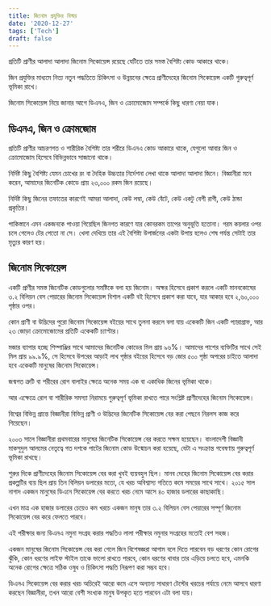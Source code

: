 ```yaml
---
title: জিনোম প্রযুক্তির বিস্ময়
date: '2020-12-27'
tags: ['Tech']
draft: false
---
```


প্রতিটি প্রাণীর আলাদা আলাদা জিনোম সিকোয়েন্স রয়েছে যেটিতে তার সমস্ত বৈশিষ্ট্য কোড আকারে থাকে। 

জিন প্রযুক্তির মাধ্যমে নিত্য নতুন পদ্ধতিতে চিকিৎসা ও উন্নয়নের ক্ষেত্রে প্রাণীদেহের জিনোম সিকোয়েন্স একটি গুরুত্বপূর্ণ ভূমিকা রাখে।

জিনোম সিকোয়েন্স নিয়ে জানার আগে ডিএনএ, জিন ও ক্রোমোজোম সম্পর্কে কিছু ধারণা নেয়া যাক।

## ডিএনএ, জিন ও ক্রোমজোম

প্রতিটি প্রাণীর আচরণগত ও শারীরিক বৈশিষ্ট্য তার শরীরে ডিএনএ কোড আকারে থাকে, যেগুলো আবার জিন ও ক্রোমোজোম হিসেবে বিভিন্নভাবে সাজানো থাকে।

নির্দিষ্ট কিছু বৈশিষ্ট্য যেমন চোখের রং বা দৈহিক উচ্চতার নির্দেশনা লেখা থাকে আলাদা আলাদা জিনে। বিজ্ঞানীরা মনে করেন, আমাদের জিনেটিক কোডে প্রায় ২৩,০০০ রকম জিন রয়েছে।

নির্দিষ্ট কিছু জিনের তফাতের কারণেই আমরা আলাদা, কেউ লম্বা, কেউ বেঁটে, কেউ একটু বেশী রাগী, কেউ ঠান্ডা প্রকৃতির।

পাকিস্তানে এমন একজনকে পাওয়া গিয়েছিল জিনগত কারণে যার কোনরকম তাপের অনুভূতি হতোনা। গরম কয়লার ওপর চলে গেলেও টের পেতো না সে। খেলা দেখিয়ে তার এই বৈশিষ্ট্য উপার্জনের একটা উপায় হলেও শেষ পর্যন্ত সেটাই তার মৃত্যুর কারণ হয়।

## জিনোম সিকোয়েন্স

একটি প্রাণীর সমস্ত জিনেটিক কোডগুলোর সমষ্টিকে বলা হয় জিনোম। অক্ষর হিসেবে প্রকাশ করলে একটি মানবকোষের ৩.২ বিলিয়ন বেস পেয়ারের জিনোম সিকোয়েন্স বিশাল একটি বই হিসেবে প্রকাশ করা যাবে, যার আকার হবে ২,৬০,০০০ পৃষ্ঠার ওপর।

কোন প্রাণী বা উদ্ভিদের পুরো জিনোম সিকোয়েন্স বইয়ের সাথে তুলনা করলে বলা যায় একেকটি জিন একটি প্যারাগ্রাফ, আর ২৩ জোড়া ক্রোমোজোমের প্রতিটি একেকটি চ্যাপ্টার।

মজার ব্যাপার হচ্ছে শিম্পাঞ্জির সাথে আমাদের জিনেটিক কোডের মিল প্রায় ৯৬%। আমাদের পাশের ব্যক্তিটির সাথে সেই মিল প্রায় ৯৯.৯%, সে হিসেবে উপরের আড়াই লাখ পৃষ্ঠার বইয়ের হিসেবে বড় জোর ৫০০ পৃষ্ঠা অপরের চাইতে আলাদা হবে একেকটি মানুষের জিনোম সিকোয়েন্স।

জন্মগত ত্রুটি বা শরীরের রোগ বালাইর ক্ষেত্রে অনেক সময় এক বা একাধিক জিনের ভূমিকা থাকে। 

আর এক্ষেত্রে রোগ বা শারীরিক সমস্যা নিরাময়ে গুরুত্বপূর্ণ ভূমিকা রাখতে পারে সংশ্লিষ্ট প্রাণীদেহের জিনোম সিকোয়েন্স।

বিশ্বের বিভিন্ন প্রান্তে বিজ্ঞানীরা বিভিন্ন প্রাণী ও উদ্ভিদের জিনেটিক সিকোয়েন্স বের করা পেছনে নিরলস কাজ করে গিয়েছেন।

২০০৩ সালে বিজ্ঞানীরা প্রথমবারের মানুষের জিনেটিক সিকোয়েন্স বের করতে সক্ষম হয়েছেন। বাংলাদেশী বিজ্ঞানী মাকসুদুল আলমের নেতৃত্বে গত দশকে পাটের জিনোম কোড উন্মোচন করা হয়েছে, যেটা এ সংক্রান্ত গবেষণায় গুরুত্বপূর্ণ ভূমিকা রাখছে।

শুরুর দিকে প্রাণীদেহের জিনোম সিকোয়েন্স বের করা খুবই ব্যয়বহুল ছিল। মানব দেহের জিনোম সিকোয়েন্স বের করার প্রকল্পটির ব্যয় ছিল প্রায় তিন বিলিয়ন ডলারের মতো, যে খরচ অবিশ্বাস্য গতিতে কমে সময়ের সাথে সাথে। ২০১৫ সাল নাগাদ একজন মানুষের ডিএনে সিকোয়েন্স বের করতে খরচ নেমে আসে ৪০ হাজার ডলারের কাছাকাছি। 

এখন মাত্র এক হাজার ডলারের চেয়েও কম খরচে একজন মানুষ তার ৩.২ বিলিয়ন বেস পেয়ারের সম্পূর্ণ  জিনোম সিকোয়েন্স বের করে ফেলতে পারবে।

এই পরীক্ষার জন্য ডিএনএ নমুনা সংগ্রহ করার পদ্ধতিও লালা পরীক্ষার নমুনার সংগ্রহের মতোই বেশ সহজ।

একজন মানুষের জিনোম সিকোয়েন্স বের করা গেলে জিন বিশেষজ্ঞরা আগাম বলে দিতে পারবেন বড় ধরণের কোন রোগের ঝুঁকি, কোন ধরণের লাইফ স্টাইল তাকে ভালো রাখতে পারবে, কোন ধরণের খাবার তার এড়িয়ে চলতে হবে, এমনকি অনেক রোগের ক্ষেত্রে সঠিক ওষুধ ও চিকিৎসা পদ্ধতি নিরূপণ করা সম্ভব হবে।

ডিএনএ সিকোয়েন্স বের করার খরচ অচিরেই আরো কমে এসে অন্যান্য সাধারণ টেস্টের খরচের পর্যায়ে নেমে আসবে ধারণা করছেন বিজ্ঞানীরা, তখন আরো বেশী সংখ্যক মানুষ উপকৃত হতে পারবেন এটা বলা যায়।
